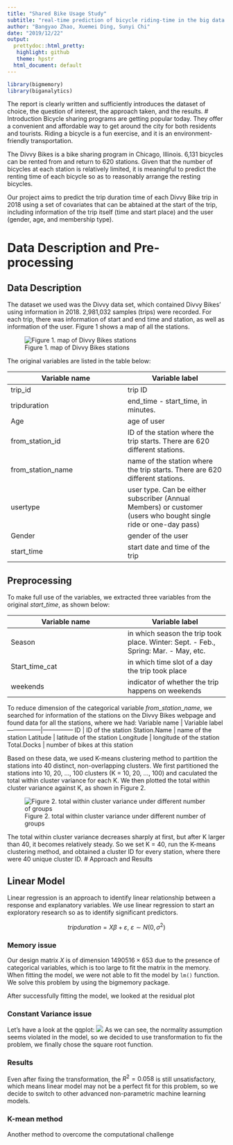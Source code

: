 ```yaml
---
title: "Shared Bike Usage Study"
subtitle: "real-time prediction of bicycle riding-time in the big data setting"
author: "Bangyao Zhao, Xuemei Ding, Sunyi Chi"
date: "2019/12/22"
output:
  prettydoc::html_pretty:
   highlight: github
   theme: hpstr
  html_document: default
---
```

```r
library(bigmemory)
library(biganalytics)
```
The report is clearly written and sufficiently introduces the dataset of choice, the question of interest, the approach taken, and the results.
# Introduction
Bicycle sharing programs are getting popular today. They offer a convenient and affordable way to get around the city for both residents and tourists. Riding a bicycle is a fun exercise, and it is an environment-friendly transportation.

The Divvy Bikes is a bike sharing program in Chicago, Illinois. 6,131 bicycles can be rented from and return to 620 stations. Given that the number of bicycles at each station is relatively limited, it is meaningful to predict the renting time of each bicycle so as to reasonably arrange the resting bicycles.

Our project aims to predict the trip duration time of each Divvy Bike trip in 2018 using a set of covariates that can be abtained at the start of the trip, including information of the trip itself (time and start place) and the user (gender, age, and membership type).

# Data Description and Pre-processing

## Data Description 
The dataset we used was the Divvy data set, which contained Divvy Bikes’ using information in 2018. 2,981,032 samples (trips) were recorded. For each trip, there was information of start and end time and station, as well as information of the user. Figure 1 shows a map of all the stations.

![Figure 1. map of Divvy Bikes stations](../plots/mapbox.png)

The original variables are listed in the table below:

Variable name    | Variable label
-----------------|---------------
trip_id          | trip ID
tripduration     | end_time - start_time, in minutes.
Age              | age of user
from_station_id  | ID of the station where the trip starts. There are 620 different stations.                              
from_station_name| name of the station where the trip starts. There are 620 different stations.                              
usertype         | user type. Can be either subscriber (Annual Members) or customer (users who bought single ride or one-day pass)
Gender           | gender of the user
start_time       | start date and time of the trip

## Preprocessing
To make full use of the variables, we extracted three variables from the original $start\_time$, as shown below:

Variable name    | Variable label
-----------------|---------------
Season           | in which season the trip took place. Winter: Sept. - Feb., Spring:  Mar. - May, etc.
Start_time_cat   | in which time slot of a day the trip took place
weekends         | indicator of whether the trip happens on weekends

To reduce dimension of the categorical variable $from\_station\_name$, we searched for information of the stations on the Divvy Bikes webpage and found data for all the stations, where we had:
Variable name    | Variable label
-----------------|---------------
ID               | ID of the station
Station.Name     | name of the station
Latitude         | latitude of the station
Longitude        | longitude of the station
Total.Docks      | number of bikes at this station

Based on these data, we used K-means clustering method to partition the stations into 40 distinct, non-overlapping clusters. We first partitioned the stations into 10, 20, ..., 100 clusters (K = 10, 20, ..., 100) and caculated the total within cluster variance for each K. We then plotted the total within cluster variance against K, as shown in Figure 2.

![Figure 2. total within cluster variance under different number of groups](../plots/totwithinss.png)

The total within cluster variance decreases sharply at first, but after K larger than 40, it becomes relatively steady. So we set K = 40, run the K-means clustering method, and obtained a cluster ID for every station, where there were 40 unique cluster ID.
# Approach and Results

## Linear Model

Linear regression is an approach to identify linear relationship between a response and explanatory variables. We use linear regression to start an exploratory research so as to identify significant predictors. 

$$tripduration=X\beta+\varepsilon,\ \varepsilon\sim N(0,\sigma^2)$$

### Memory issue

Our design matrix $X$ is of dimension $1490516\times 653$ due to the presence of categorical variables, which is too large to fit the matrix in the memory. When fitting the model, we were not able to fit the model by `lm()` function. We solve this problem by using the bigmemory package.

After successfully fitting the model, we looked at the residual plot

### Constant Variance issue

Let's have a look at the qqplot:
![](../plots/qqplot.png)
As we can see, the normality assumption seems violated in the model, so we decided to use transformation to fix the problem, we finally chose the square root function. 

### Results

Even after fixing the transformation, the $R^2=0.058$ is still unsatisfactory, which means linear model may not be a perfect fit for this problem, so we decide to switch to other advanced non-parametric machine learning models. 

### K-mean method

Another method to overcome the computational challenge

